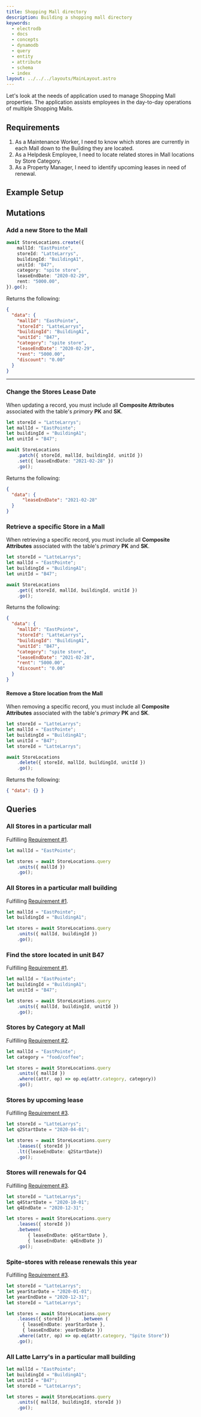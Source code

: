 ```yaml
---
title: Shopping Mall directory
description: Building a shopping mall directory
keywords:
  - electrodb
  - docs
  - concepts
  - dynamodb
  - query
  - entity
  - attribute
  - schema
  - index
layout: ../../../layouts/MainLayout.astro
---
```


Let's look at the needs of application used to manage Shopping Mall properties. The application assists employees in the day-to-day operations of multiple Shopping Malls.

## Requirements
1. As a Maintenance Worker, I need to know which stores are currently in each Mall down to the Building they are located.
2. As a Helpdesk Employee, I need to locate related stores in Mall locations by Store Category.
3. As a Property Manager, I need to identify upcoming leases in need of renewal.

## Example Setup


<ExampleSetup />

## Mutations

### Add a new Store to the Mall

```typescript
await StoreLocations.create({
	mallId: "EastPointe",
	storeId: "LatteLarrys",
	buildingId: "BuildingA1",
	unitId: "B47",
	category: "spite store",
	leaseEndDate: "2020-02-29",
	rent: "5000.00",
}).go();
```

Returns the following:

```json
{
  "data": {
    "mallId": "EastPointe",
    "storeId": "LatteLarrys",
    "buildingId": "BuildingA1",
    "unitId": "B47",
    "category": "spite store",
    "leaseEndDate": "2020-02-29",
    "rent": "5000.00",
    "discount": "0.00"
  }
}
```

---

### Change the Stores Lease Date

When updating a record, you must include all **Composite Attributes** associated with the table's *primary* **PK** and **SK**.

```typescript
let storeId = "LatteLarrys";
let mallId = "EastPointe";
let buildingId = "BuildingA1";
let unitId = "B47";

await StoreLocations
    .patch({ storeId, mallId, buildingId, unitId })
    .set({ leaseEndDate: "2021-02-28" })
    .go();
```

Returns the following:

```json
{
  "data": {
	  "leaseEndDate": "2021-02-28"
  }
}
```

### Retrieve a specific Store in a Mall

When retrieving a specific record, you must include all **Composite Attributes** associated with the table's *primary* **PK** and **SK**.

```typescript
let storeId = "LatteLarrys";
let mallId = "EastPointe";
let buildingId = "BuildingA1";
let unitId = "B47";

await StoreLocations
    .get({ storeId, mallId, buildingId, unitId })
    .go();
```

Returns the following:

```json
{
  "data": {
    "mallId": "EastPointe",
    "storeId": "LatteLarrys",
    "buildingId": "BuildingA1",
    "unitId": "B47",
    "category": "spite store",
    "leaseEndDate": "2021-02-28",
    "rent": "5000.00",
    "discount": "0.00"
  }
}
```

#### Remove a Store location from the Mall

When removing a specific record, you must include all **Composite Attributes** associated with the table's *primary* **PK** and **SK**.

```typescript
let storeId = "LatteLarrys";
let mallId = "EastPointe";
let buildingId = "BuildingA1";
let unitId = "B47";
let storeId = "LatteLarrys";

await StoreLocations
    .delete({ storeId, mallId, buildingId, unitId })
    .go();
```
Returns the following:

```json
{ "data": {} }
```

## Queries

###  All Stores in a particular mall

Fulfilling [Requirement #1](#shopping-mall-requirements).

```typescript
let mallId = "EastPointe";

let stores = await StoreLocations.query
    .units({ mallId })
    .go();
```

### All Stores in a particular mall building

Fulfilling [Requirement #1](#shopping-mall-requirements).

```typescript
let mallId = "EastPointe";
let buildingId = "BuildingA1";

let stores = await StoreLocations.query
    .units({ mallId, buildingId })
    .go();
```

### Find the store located in unit B47

Fulfilling [Requirement #1](#shopping-mall-requirements).

```typescript
let mallId = "EastPointe";
let buildingId = "BuildingA1";
let unitId = "B47";

let stores = await StoreLocations.query
    .units({ mallId, buildingId, unitId })
    .go();
```

### Stores by Category at Mall

Fulfilling [Requirement #2](#shopping-mall-requirements).

```typescript
let mallId = "EastPointe";
let category = "food/coffee";

let stores = await StoreLocations.query
    .units({ mallId })
    .where((attr, op) => op.eq(attr.category, category))
    .go();
```
### Stores by upcoming lease

Fulfilling [Requirement #3](#shopping-mall-requirements).

```typescript
let storeId = "LatteLarrys";
let q2StartDate = "2020-04-01";

let stores = await StoreLocations.query
    .leases({ storeId })
    .lt({leaseEndDate: q2StartDate})
    .go();
```

### Stores will renewals for Q4

Fulfilling [Requirement #3](#shopping-mall-requirements).

```typescript
let storeId = "LatteLarrys";
let q4StartDate = "2020-10-01";
let q4EndDate = "2020-12-31";

let stores = await StoreLocations.query
    .leases({ storeId })
    .between(
        { leaseEndDate: q4StartDate },
        { leaseEndDate: q4EndDate })
    .go();
```

### Spite-stores with release renewals this year

Fulfilling [Requirement #3](#shopping-mall-requirements).

```typescript
let storeId = "LatteLarrys";
let yearStarDate = "2020-01-01";
let yearEndDate = "2020-12-31";
let storeId = "LatteLarrys";

let stores = await StoreLocations.query
    .leases({ storeId })    .between (
      { leaseEndDate: yearStarDate },
      { leaseEndDate: yearEndDate })
    .where((attr, op) => op.eq(attr.category, "Spite Store"))
    .go();
```

### All Latte Larry's in a particular mall building

```typescript
let mallId = "EastPointe";
let buildingId = "BuildingA1";
let unitId = "B47";
let storeId = "LatteLarrys";

let stores = await StoreLocations.query
    .units({ mallId, buildingId, storeId })
    .go();
```